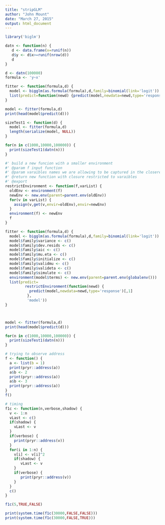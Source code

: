 ```yaml
---
title: "stripGLM"
author: "John Mount"
date: "March 27, 2015"
output: html_document
---
```



```r
library('biglm')

datn <- function(n) {
   d <- data.frame(x=runif(n))
   d$y <- d$x>=runif(nrow(d))
   d
}

d <- datn(100000)
formula <- 'y~x'

fitter <- function(formula,d) {
  model <- bigglm(as.formula(formula),d,family=binomial(link='logit'))
  list(predict=function(newd) {predict(model,newdata=newd,type='response')[,1]})
}

model <- fitter(formula,d)
print(head(model$predict(d)))

sizeTest1 <- function(d) {
  model <- fitter(formula,d)
  length(serialize(model, NULL))
}

for(n in c(1000,10000,100000)) {
  print(sizeTest1(datn(n)))
}

#' build a new funcion with a smaller environment
#' @param f input function
#' @param varaibles names we are allowing to be captured in the closere
#' @return new function with closure restricted to varaibles
#' @export
restrictEnvironment <- function(f,varList) {
  oldEnv <- environment(f)
  newEnv <- new.env(parent=parent.env(oldEnv))
  for(v in varList) {
    assign(v,get(v,envir=oldEnv),envir=newEnv)
  }
  environment(f) <- newEnv
  f
}

fitter <- function(formula,d) {
  model <- bigglm(as.formula(formula),d,family=binomial(link='logit'))
  model$family$variance <- c()
  model$family$dev.resids <- c()
  model$family$aic <- c()
  model$family$mu.eta <- c()
  model$family$initialize <- c()
  model$family$validmu <- c()
  model$family$valideta <- c()
  model$family$simulate <- c()
  environment(model$terms) <- new.env(parent=parent.env(globalenv()))
  list(predict=
         restrictEnvironment(function(newd) {
           predict(model,newdata=newd,type='response')[,1]
          },
          'model'))
}



model <- fitter(formula,d)
print(head(model$predict(d)))

for(n in c(1000,10000,100000)) {
  print(sizeTest1(datn(n)))
}
```

```r
# trying to observe address
f <- function() {
  a <- list(b = 1)
  print(pryr::address(a))
  a$b <- 2
  print(pryr::address(a))
  a$b <- 3
  print(pryr::address(a))
}
f()

# timing
f1c <- function(n,verbose,shadow) {
  v <- 1:n
  vLast <- c()
  if(shadow) {
    vLast <- v
  }
  if(verbose) {
    print(pryr::address(v))
  }
  for(i in 1:n) {
    v[i] <- v[i]^2
    if(shadow) {
       vLast <- v
    }
    if(verbose) {
       print(pryr::address(v))
    }
  }
  c()
}

f1c(5,TRUE,FALSE)

print(system.time(f1c(30000,FALSE,FALSE)))
print(system.time(f1c(30000,FALSE,TRUE)))
```

